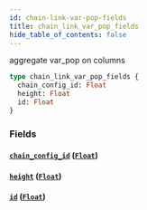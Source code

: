 ```yaml
---
id: chain-link-var-pop-fields
title: chain_link_var_pop_fields
hide_table_of_contents: false
---
```


aggregate var_pop on columns

```graphql
type chain_link_var_pop_fields {
  chain_config_id: Float
  height: Float
  id: Float
}
```

### Fields

#### [`chain_config_id`](#) ([`Float`](../scalars/float))

#### [`height`](#) ([`Float`](../scalars/float))

#### [`id`](#) ([`Float`](../scalars/float))

